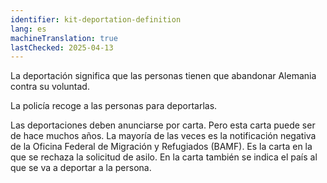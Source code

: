 ```yaml
---
identifier: kit-deportation-definition
lang: es
machineTranslation: true
lastChecked: 2025-04-13
---
```


La deportación significa que las personas tienen que abandonar Alemania contra su voluntad.

La policía recoge a las personas para deportarlas.

Las deportaciones deben anunciarse por carta. Pero esta carta puede ser de hace muchos años. La mayoría de las veces es la notificación negativa de la Oficina Federal de Migración y Refugiados (BAMF). Es la carta en la que se rechaza la solicitud de asilo. En la carta también se indica el país al que se va a deportar a la persona.
